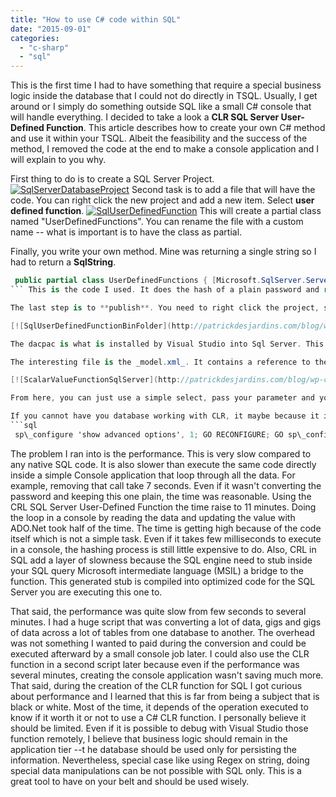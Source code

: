 ```yaml
---
title: "How to use C# code within SQL"
date: "2015-09-01"
categories: 
  - "c-sharp"
  - "sql"
---
```


This is the first time I had to have something that require a special business logic inside the database that I could not do directly in TSQL. Usually, I get around or I simply do something outside SQL like a small C# console that will handle everything. I decided to take a look a **CLR SQL Server User-Defined Function**. This article describes how to create your own C# method and use it within your TSQL. Albeit the feasibility and the success of the method, I removed the code at the end to make a console application and I will explain to you why.

First thing to do is to create a SQL Server Project. [![SqlServerDatabaseProject](http://patrickdesjardins.com/blog/wp-content/uploads/2015/06/SqlServerDatabaseProject-400x147.png)](http://patrickdesjardins.com/blog/?attachment_id=4246) Second task is to add a file that will have the code. You can right click the new project and add a new item. Select **user defined function**. [![SqlUserDefinedFunction](http://patrickdesjardins.com/blog/wp-content/uploads/2015/06/SqlUserDefinedFunction-400x180.png)](http://patrickdesjardins.com/blog/?attachment_id=4247) This will create a partial class named "UserDefinedFunctions". You can rename the file with a custom name -- what is important is to have the class as partial.

Finally, you write your own method. Mine was returning a single string so I had to return a **SqlString**. 
```csharp
 public partial class UserDefinedFunctions { [Microsoft.SqlServer.Server.SqlFunction] public static SqlString HashPassword(string plainPassword) { byte[] salt; byte[] buffer2; using (var bytes = new Rfc2898DeriveBytes(plainPassword, 0x10, 0x3e8)) { salt = bytes.Salt; buffer2 = bytes.GetBytes(0x20); } byte[] dst = new byte[0x31]; Buffer.BlockCopy(salt, 0, dst, 1, 0x10); Buffer.BlockCopy(buffer2, 0, dst, 0x11, 0x20); return new SqlString (Convert.ToBase64String(dst)); } } 
``` This is the code I used. It does the hash of a plain password and return the hashed password. This algorithm is compatible with Entity Framework so it was a way to convert legacy password into Entity Framework format. You can see that not only that class is partial to a specific class, but it also has an attribute. The **Microsoft.SqlServer.Server.SqlFunction** is required to specify the type of the method for SQL. It also allows to add additional information like if the function is deterministic.

The last step is to **publish**. You need to right click the project, select Publish. This will raise a dialog where you need to select the database server, the database name, and the script to generate. This will build (if not already done) the project. The bin folder will contains the code (dll) but also a dacpac and a SQL file. [![SqlUserDefinedFunction](http://patrickdesjardins.com/blog/wp-content/uploads/2015/06/SqlUserDefinedFunction-400x180.png)](http://patrickdesjardins.com/blog/?attachment_id=4247)

[![SqlUserDefinedFunctionBinFolder](http://patrickdesjardins.com/blog/wp-content/uploads/2015/06/SqlUserDefinedFunctionBinFolder.png)](http://patrickdesjardins.com/blog/?attachment_id=4248)

The dacpac is what is installed by Visual Studio into Sql Server. This is a file that contains SQL objects. It is used not only by C# code but could contains any SQL object like Sql Procedure for example. The format cannot be read by NotePad because it is a compressed file. You can unzip it if you are curious. And we are curious! So here is the code above dacpac unzipped file structures. [![dacpactunzipped](http://patrickdesjardins.com/blog/wp-content/uploads/2015/06/dacpactunzipped-400x94.png)](http://patrickdesjardins.com/blog/?attachment_id=4250)

The interesting file is the _model.xml_. It contains a reference to the DLL file but also the function metadata we created and the source of the code inside a CDATA. [![insidedacpac](http://patrickdesjardins.com/blog/wp-content/uploads/2015/06/insidedacpac-400x260.png)](http://patrickdesjardins.com/blog/?attachment_id=4251) That said, if you used Visual Studio, the function is already been installed for you. You can see it under the **Scalar-valued Functions**.

[![ScalarValueFunctionSqlServer](http://patrickdesjardins.com/blog/wp-content/uploads/2015/06/ScalarValueFunctionSqlServer.png)](http://patrickdesjardins.com/blog/?attachment_id=4252)

From here, you can just use a simple select, pass your parameter and you are all set.

If you cannot have you database working with CLR, it maybe because it is disabled. To enable, you need to do the following command once. 
```sql
 sp\_configure 'show advanced options', 1; GO RECONFIGURE; GO sp\_configure 'clr enabled', 1; GO RECONFIGURE; GO 
```


The problem I ran into is the performance. This is very slow compared to any native SQL code. It is also slower than execute the same code directly inside a simple Console application that loop through all the data. For example, removing that call take 7 seconds. Even if it wasn't converting the password and keeping this one plain, the time was reasonable. Using the CRL SQL Server User-Defined Function the time raise to 11 minutes. Doing the loop in a console by reading the data and updating the value with ADO.Net took half of the time. The time is getting high because of the code itself which is not a simple task. Even if it takes few milliseconds to execute in a console, the hashing process is still little expensive to do. Also, CRL in SQL add a layer of slowness because the SQL engine need to stub inside your SQL query Microsoft intermediate language (MSIL) a bridge to the function. This generated stub is compiled into optimized code for the SQL Server you are executing this one to.

That said, the performance was quite slow from few seconds to several minutes. I had a huge script that was converting a lot of data, gigs and gigs of data across a lot of tables from one database to another. The overhead was not something I wanted to paid during the conversion and could be executed afterward by a small console job later. I could also use the CLR function in a second script later because even if the performance was several minutes, creating the console application wasn't saving much more. That said, during the creation of the CLR function for SQL I got curious about performance and I learned that this is far from being a subject that is black or white. Most of the time, it depends of the operation executed to know if it worth it or not to use a C# CLR function. I personally believe it should be limited. Even if it is possible to debug with Visual Studio those function remotely, I believe that business logic should remain in the application tier --t he database should be used only for persisting the information. Nevertheless, special case like using Regex on string, doing special data manipulations can be not possible with SQL only. This is a great tool to have on your belt and should be used wisely.
